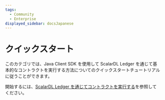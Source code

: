 ```yaml
---
tags:
  - Community
  - Enterprise
displayed_sidebar: docsJapanese
---
```


# クイックスタート


<TranslationBanner />

このカテゴリでは、Java Client SDK を使用して ScalarDL Ledger を通じて基本的なコントラクトを実行する方法についてのクイックスタートチュートリアルに従うことができます。

開始するには、[ScalarDL Ledger を通じてコントラクトを実行する](getting-started.mdx)を参照してください。

